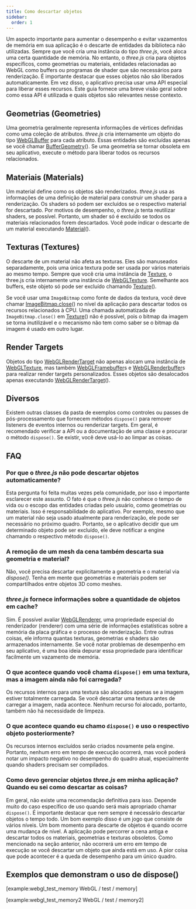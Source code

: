 ```yaml
---
title: Como descartar objetos
sidebar:
  order: 1
---
```


Um aspecto importante para aumentar o desempenho e evitar vazamentos de memória em sua aplicação é o descarte de entidades da biblioteca não utilizadas.
Sempre que você cria uma instância do tipo _three.js_, você aloca uma certa quantidade de memória. No entanto, o _three.js_ cria para objetos específicos,
como geometrias ou materiais, entidades relacionadas ao WebGL como buffers ou programas de shader que são necessários para renderização. É importante
destacar que esses objetos não são liberados automaticamente. Em vez disso, o aplicativo precisa usar uma API especial para liberar esses recursos.
Este guia fornece uma breve visão geral sobre como essa API é utilizada e quais objetos são relevantes nesse contexto.

## Geometrias (Geometries)

Uma geometria geralmente representa informações de vértices definidas como uma coleção de atributos. _three.js_ cria internamente um objeto do tipo [ WebGLBuffer](https://developer.mozilla.org/en-US/docs/Web/API/WebGLBuffer)
para cada atributo. Essas entidades são excluídas apenas se você chamar [BufferGeometry](api/core/BufferGeometry#dispose)(). Se uma geometria se tornar obsoleta em seu aplicativo,
execute o método para liberar todos os recursos relacionados.

## Materiais (Materials)

Um material define como os objetos são renderizados. _three.js_ usa as informações de uma definição de material para construir um shader para a renderização.
Os shaders só podem ser excluídos se o respectivo material for descartado. Por motivos de desempenho, o _three.js_ tenta reutilizar
shaders, se possível. Portanto, um shader só é excluído se todos os materiais relacionados forem descartados. Você pode indicar o descarte de um material
executando [Material](api/materials/Material#dispose)().

## Texturas (Textures)

O descarte de um material não afeta as texturas. Eles são manuseados separadamente, pois uma única textura pode ser usada por vários materiais ao mesmo tempo.
Sempre que você cria uma instância de [Texture](api/textures/Texture), o three.js cria internamente uma instância de [ WebGLTexture](https://developer.mozilla.org/en-US/docs/Web/API/WebGLTexture).
Semelhante aos buffers, este objeto só pode ser excluído chamando [Texture](api/textures/Texture#dispose)().

Se você usar uma `ImageBitmap` como fonte de dados da textura, você deve chamar [ ImageBitmap.close](https://developer.mozilla.org/en-US/docs/Web/API/ImageBitmap/close)() no nível da aplicação para descartar todos os recursos relacionados à CPU.
Uma chamada automatizada de `ImageBitmap.close()` em [Texture](api/textures/Texture#dispose)() não é possível, pois o bitmap da imagem se torna inutilizável e o mecanismo não tem como saber se o bitmap da imagem é usado em outro lugar.

## Render Targets

Objetos do tipo [WebGLRenderTarget](api/renderers/WebGLRenderTarget) não apenas alocam uma instância de [ WebGLTexture](https://developer.mozilla.org/en-US/docs/Web/API/WebGLTexture), mas também
[ WebGLFramebuffer](https://developer.mozilla.org/en-US/docs/Web/API/WebGLFramebuffer)s e [ WebGLRenderbuffer](https://developer.mozilla.org/en-US/docs/Web/API)s
para realizar render targets personalizados. Esses objetos são desalocados apenas executando [WebGLRenderTarget](api/renderers/WebGLRenderTarget#dispose)().

## Diversos

Existem outras classes da pasta de exemplos como controles ou passes de pós-processamento que fornecem métodos `dispose()` para remover listeners de eventos internos
ou renderizar targets. Em geral, é recomendado verificar a API ou a documentação de uma classe e procurar o método `dispose()`. Se existir, você deve usá-lo ao limpar as coisas.

## FAQ

### Por que o _three.js_ não pode descartar objetos automaticamente?

Esta pergunta foi feita muitas vezes pela comunidade, por isso é importante esclarecer este assunto. O fato é que o _three.js_ não conhece o tempo de vida ou o escopo
das entidades criadas pelo usuário, como geometrias ou materiais. Isso é responsabilidade do aplicativo. Por exemplo, mesmo que um material não seja usado atualmente para renderização,
ele pode ser necessário no próximo quadro. Portanto, se o aplicativo decidir que um determinado objeto pode ser excluído, ele deve notificar a engine chamando o respectivo
método `dispose()`.

### A remoção de um mesh da cena também descarta sua geometria e material?

Não, você precisa descartar explicitamente a geometria e o material via _dispose()_. Tenha em mente que geometrias e materiais podem ser compartilhados entre objetos 3D como meshes.

### _three.js_ fornece informações sobre a quantidade de objetos em cache?

Sim. É possível avaliar [WebGLRenderer](api/renderers/WebGLRenderer#info), uma propriedade especial do renderizador (renderer) com uma série de informações estatísticas sobre a memória da placa gráfica
e o processo de renderização. Entre outras coisas, ele informa quantas texturas, geometrias e shaders são armazenados internamente. Se você notar problemas de desempenho
em seu aplicativo, é uma boa ideia depurar essa propriedade para identificar facilmente um vazamento de memória.

### O que acontece quando você chama `dispose()` em uma textura, mas a imagem ainda não foi carregada?

Os recursos internos para uma textura são alocados apenas se a imagem estiver totalmente carregada. Se você descartar uma textura antes de carregar a imagem,
nada acontece. Nenhum recurso foi alocado, portanto, também não há necessidade de limpeza.

### O que acontece quando eu chamo `dispose()` e uso o respectivo objeto posteriormente?

Os recursos internos excluídos serão criados novamente pela engine. Portanto, nenhum erro em tempo de execução ocorrerá, mas você poderá notar um impacto negativo no desempenho do quadro atual,
especialmente quando shaders precisam ser compilados.

### Como devo gerenciar objetos _three.js_ em minha aplicação? Quando eu sei como descartar as coisas?

Em geral, não existe uma recomendação definitiva para isso. Depende muito do caso específico de uso quando será mais apropriado chamar `dispose()`. É importante destacar que
nem sempre é necessário descartar objetos o tempo todo. Um bom exemplo disso é um jogo que consiste de vários níveis. Um bom momento para descarte de objetos é quando
ocorre uma mudança de nível. A aplicação pode percorrer a cena antiga e descartar todos os materiais, geometrias e texturas obsoletos. Como mencionado na seção anterior, não
ocorrerá um erro em tempo de execução se você descartar um objeto que ainda está em uso. A pior coisa que pode acontecer é a queda de desempenho para um único quadro.

## Exemplos que demonstram o uso de dispose()

[example:webgl_test_memory WebGL / test / memory]

[example:webgl_test_memory2 WebGL / test / memory2]
